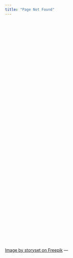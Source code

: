 ```yaml
---
title: "Page Not Found"
---
```


<head>

<link rel="stylesheet" type="text/css" href="css/styles.css">

```{=html}
<style>
body {
      background-image: url("/images/not-found.jpg");
      background-size: 100%;
    }
</style>
```
</head>

<br> <br> <br> <br> <br> <br> <br> <br> <br> <br> <br> <br> <br> <br> <br> <br> <br> <br> <br> <br> <br> <br> <br> <br> <br> <br> <br> <br> <br> <br> <br> <br> <br> <br> <br> <br> <br> <br> <br> <br> <br> <br> <br> <br> <a href="https://www.freepik.com/free-vector/404-error-lost-space-concept-illustration_20602747.htm#query=404&position=4&from_view=keyword" target="_blank" class="small-link"> Image by storyset on Freepik</a> ---
